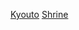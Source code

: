 {{日本行政區劃分類導航|神社}}
{{Commonscat|Shrines in Kyoto prefecture}}
[[Category:日本各都道府縣神社|Kyouto]]
[[Category:京都府宗教場所|Shrine]]